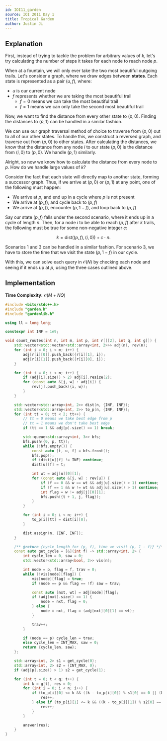 ```yaml
---
id: IOI11_garden
source: IOI 2011 Day 1
title: Tropical Garden
author: Justin Ji
---
```


## Explanation

First, instead of trying to tackle the problem for arbitrary values of $k$, let's 
try calculating the number of steps it takes for each node to reach node $p$.

When at a fountain, we will only ever take the two most beautiful outgoing trails. 
Let's consider a graph, where we draw edges between **states**. Each state is 
represented as a pair $(u, f)$, where:
- $u$ is our current node 
- $f$ represents whether we are taking the most beautiful trail
  - $f=0$ means we can take the most beautiful trail 
  - $f=1$ means we can only take the second most beautiful trail

Now, we want to find the distance from every other state to $(p, 0)$. Finding 
the distances to $(p, 1)$ can be handled in a similar fashion.

We can use our graph traversal method of choice to traverse from $(p, 0)$ out 
to all of our other states. To handle this, we construct a reversed graph, and 
traverse out from $(p, 0)$ to other states. After calculating the distances, 
we know that the distance from any node $i$ to our state $(p, 0)$ is the distance 
from $(i, 0)$ to $(p, 0)$. We handle $(p, 1)$ similarly.

Alright, so now we know how to calculate the distance from every node to $p$. How 
do we handle large values of $k$?

Consider the fact that each state will directly map to another state, forming 
a successor graph. Thus, if we arrive at $(p, 0)$ or $(p, 1)$ at any point, 
one of the following must happen:
- We arrive at $p$, and end up in a cycle where $p$ is not present 
- We arrive at $(p, f)$, and cycle back to $(p, f)$
- We arrive at $(p, f)$, encounter $(p, 1-f)$, and loop back to $(p, f)$

Say our state $(p, f)$ falls under the second scenario, where it ends up in a 
cycle of length $n$. Then, for a node $i$ to 
be able to reach $(p, f)$ after $k$ trails, the following must be true for 
some non-negative integer $c$:

$$
k = \text{dist}((p, f), (i, 0)) + c \cdot n.
$$

Scenarios 1 and 3 can be handled in a similar fashion. For scenario 3, we have to store the time that we visit the state $(p, 1 - f)$ in our cycle.

With this, we can solve each query in $\mathcal{O}(N)$ by checking each node 
and seeing if it ends up at $p$, using the three cases outlined above.

## Implementation

**Time Complexity:** $\mathcal{O}(M + NQ)$

<LanguageSection>
<CPPSection>

```cpp 
#include <bits/stdc++.h>
#include "garden.h"
#include "gardenlib.h"

using ll = long long;

constexpr int INF = 1e9;

void count_routes(int n, int m, int p, int r[][2], int q, int g[]) {
	std::vector<std::vector<std::array<int, 2>>> adj(n), rev(n);
	for (int i = 0; i < m; i++) {
		adj[r[i][0]].push_back({r[i][1], i});
		adj[r[i][1]].push_back({r[i][0], i});
	}

	for (int i = 0; i < n; i++) {
		if (adj[i].size() > 2) adj[i].resize(2);
		for (const auto &[j, w] : adj[i]) {
			rev[j].push_back({i, w});
		}
	}

	std::vector<std::array<int, 2>> dist(n, {INF, INF});
	std::vector<std::array<int, 2>> to_p(n, {INF, INF});
	for (int tt = 0; tt < 2; tt++) {
		// tt = 0 means we take best edge from p
		// tt = 1 means we don't take best edge 
		if (tt == 1 && adj[p].size() == 1) break;

		std::queue<std::array<int, 3>> bfs;
		bfs.push({0, p, tt});
		while (!bfs.empty()) {
			const auto [t, u, f] = bfs.front();
			bfs.pop();
			if (dist[u][f] != INF) continue;
			dist[u][f] = t;

			int wt = adj[u][0][1];
			for (const auto &[j, w] : rev[u]) {
				if (f == 0 && w == wt && adj[u].size() > 1) continue;
				if (f == 1 && w != wt && adj[u].size() > 1) continue;
				int flag = w != adj[j][0][1];
				bfs.push({t + 1, j, flag});
			}
		}

		for (int i = 0; i < n; i++) {
			to_p[i][tt] = dist[i][0];
		}

		dist.assign(n, {INF, INF});
	}

    /** @return {cycle length for (p, f), time we visit (p, 1 - f)} */*
    const auto get_cycle = [&](int f) -> std::array<int, 2> {
        int cycle_len = 0, saw = 0;
        std::vector<std::array<bool, 2>> vis(n);

        int node = p, flag = f, trav = 0;
        while (!vis[node][flag]) {
            vis[node][flag] = true;
            if (node == p && flag == !f) saw = trav;

            const auto [nxt, wt] = adj[node][flag];
            if (adj[nxt].size() == 1) {
                node = nxt, flag = 0;
            } else {
                node = nxt, flag = (adj[nxt][0][1] == wt);
            }

            trav++;
        }

        if (node == p) cycle_len = trav;
        else cycle_len = INT_MAX, saw = 0;
        return {cycle_len, saw};
    };

	std::array<int, 2> s1 = get_cycle(0);
    std::array<int, 2> s2 = {INT_MAX, 0};
    if (adj[p].size() > 1) s2 = get_cycle(1);

	for (int t = 0; t < q; t++) {
		int k = g[t], res = 0;
		for (int i = 0; i < n; i++) {
            if (to_p[i][0] <= k && ((k - to_p[i][0]) % s1[0] == 0 || (k - to_p[i][0]) % s1[0] == s1[1])) {
                res++;
            } else if (to_p[i][1] <= k && ((k - to_p[i][1]) % s2[0] == 0 || (k - to_p[i][1]) % s2[0] == s2[1])) {
                res++;
            }
		}

		answer(res);
	}
}
```

</CPPSection>
</LanguageSection>